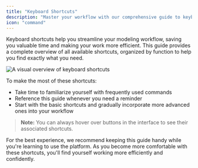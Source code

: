 ```yaml
---
title: "Keyboard Shortcuts"
description: "Master your workflow with our comprehensive guide to keyboard shortcuts, designed to help you work more efficiently."
icon: "command"
---
```


Keyboard shortcuts help you streamline your modeling workflow, saving you valuable time and making your work more efficient. This guide provides a complete overview of all available shortcuts, organized by function to help you find exactly what you need.

![A visual overview of keyboard shortcuts](/images/documentation/modeling/shortcuts.png)

To make the most of these shortcuts:

- Take time to familiarize yourself with frequently used commands
- Reference this guide whenever you need a reminder
- Start with the basic shortcuts and gradually incorporate more advanced ones into your workflow

> **Note:** You can always hover over buttons in the interface to see their associated shortcuts.

For the best experience, we recommend keeping this guide handy while you're learning to use the platform. As you become more comfortable with these shortcuts, you'll find yourself working more efficiently and confidently.</fileContent>
</invoke>